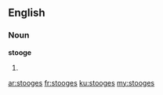 ==English==

===Noun===
'''stooge'''

# {{plural of|stooge}}

[[ar:stooges]]
[[fr:stooges]]
[[ku:stooges]]
[[my:stooges]]